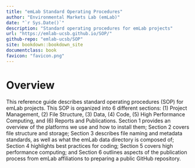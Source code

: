 ```yaml
---
title: "emLab Standard Operating Procedures"
author: "Environmental Markets Lab (emLab)"
date: "`r Sys.Date()`"
description: "Standard operating procedures for emLab projects"
url: "https://emlab-ucsb.github.io/SOP/"
github-repo: "emlab-ucsb/SOP"
site: bookdown::bookdown_site
documentclass: book
favicon: "favicon.png"
---
```


# Overview {-}

This reference guide describes standard operating procedures (SOP) for emLab projects. This SOP is organized into 6 different sections: (1) Project Management, (2) File Structure, (3) Data, (4) Code, (5) High Performance Computing, and (6) Reports and Publications. Section 1 provides an overview of the platforms we use and how to install them; Section 2 covers file structure and storage; Section 3 describes file naming and metadata standards, as well as what the emLab data directory is composed of; Section 4 highlights best practices for coding; Section 5 covers high performance computing; and Section 6 outlines aspects of the publication process from emLab affiliations to preparing a public GitHub repository.
